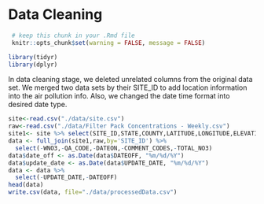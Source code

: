 # Data Cleaning
```r
 # keep this chunk in your .Rmd file
 knitr::opts_chunk$set(warning = FALSE, message = FALSE)
```


```r
library(tidyr)
library(dplyr)
```

In data cleaning stage, we deleted unrelated columns from the original data set. We merged two data sets by their SITE_ID to add location information into the air pollution info. Also, we changed the date time format into desired date type.

```r
site<-read.csv("./data/site.csv")
raw<-read.csv("./data/Filter Pack Concentrations - Weekly.csv")
site1<- site %>% select(SITE_ID,STATE,COUNTY,LATITUDE,LONGITUDE,ELEVATION)
data <- full_join(site1,raw,by='SITE_ID') %>%
  select(-WNO3,-QA_CODE,-DATEON,-COMMENT_CODES,-TOTAL_NO3) 
data$date_off <- as.Date(data$DATEOFF, "%m/%d/%Y")
data$update_date <- as.Date(data$UPDATE_DATE, "%m/%d/%Y")
data <- data %>%
  select(-UPDATE_DATE,-DATEOFF) 
head(data)
write.csv(data, file="./data/processedData.csv")
```




